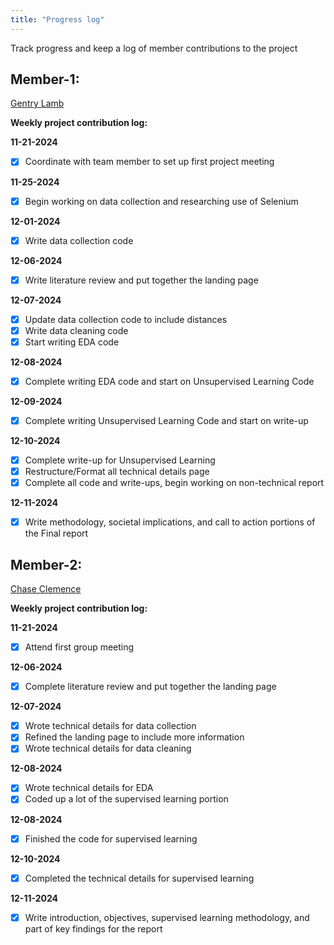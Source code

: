 ```yaml
---
title: "Progress log"
---
```


Track progress and keep a log of member contributions to the project

## Member-1:

[Gentry Lamb](../index.qmd#about-us)

**Weekly project contribution log:**


**11-21-2024** 

* [x] Coordinate with team member to set up first project meeting


**11-25-2024** 

* [x] Begin working on data collection and researching use of Selenium 


**12-01-2024** 

* [x] Write data collection code


**12-06-2024**

* [x] Write literature review and put together the landing page 


**12-07-2024**

* [x] Update data collection code to include distances
* [x] Write data cleaning code
* [x] Start writing EDA code


**12-08-2024**

* [x] Complete writing EDA code and start on Unsupervised Learning Code


**12-09-2024**

* [x] Complete writing Unsupervised Learning Code and start on write-up


**12-10-2024**

* [x] Complete write-up for Unsupervised Learning
* [x] Restructure/Format all technical details page
* [x] Complete all code and write-ups, begin working on non-technical report


**12-11-2024**

* [x] Write methodology, societal implications, and call to action portions of the Final report



## Member-2:

[Chase Clemence](../index.qmd#about-us)

**Weekly project contribution log:**


**11-21-2024** 

* [x] Attend first group meeting


**12-06-2024**

* [x] Complete literature review and put together the landing page 


**12-07-2024**

* [x] Wrote technical details for data collection
* [x] Refined the landing page to include more information
* [x] Wrote technical details for data cleaning


**12-08-2024**

* [x] Wrote technical details for EDA
* [x] Coded up a lot of the supervised learning portion


**12-08-2024**

* [x] Finished the code for supervised learning


**12-10-2024**

* [x] Completed the technical details for supervised learning


**12-11-2024**

* [x] Write introduction, objectives, supervised learning methodology, and part of key findings for the report